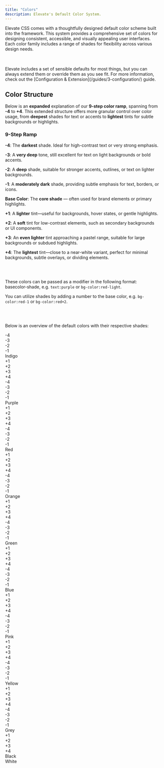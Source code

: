 ```yaml
---
title: "Colors"
description: Elevate's Default Color System.
---
```


Elevate CSS comes with a thoughtfully designed default color scheme built into the framework. This system provides a comprehensive set of colors for designing consistent, accessible, and visually appealing user interfaces. Each color family includes a range of shades for flexibility across various design needs.


<br/>
<br/>



<Aside title="You've Gotta Start Somewhere, Right?">
Elevate includes a set of sensible defaults for most things, but you can always extend them or override them as you see fit. For more information, check out the [Configuration & Extension](/guides/3-configuration/) guide.
</Aside>


## Color Structure

Below is an **expanded** explanation of our **9-step color ramp**, spanning from **-4** to **+4**. This extended structure offers more granular control over color usage, from **deepest** shades for text or accents to **lightest** tints for subtle backgrounds or highlights.

### 9-Step Ramp

**-4**: The **darkest** shade. Ideal for high-contrast text or very strong emphasis. <br/>

**-3**: A **very deep** tone, still excellent for text on light backgrounds or bold accents. <br/>

**-2**: A **deep** shade, suitable for stronger accents, outlines, or text on lighter backgrounds. <br/>

**-1**: A **moderately dark** shade, providing subtle emphasis for text, borders, or icons. <br/>

**Base Color**: The **core shade** — often used for brand elements or primary highlights. <br/>

**+1**: A **lighter** tint—useful for backgrounds, hover states, or gentle highlights. <br/>

**+2**: A **soft** tint for low-contrast elements, such as secondary backgrounds or UI components. <br/>

**+3**: An **even lighter** tint approaching a pastel range, suitable for large backgrounds or subdued highlights. <br/>

**+4**: The **lightest** tint—close to a near-white variant, perfect for minimal backgrounds, subtle overlays, or dividing elements. <br/>

<br/>
<br/>


These colors can be passed as a modifier in the following format: basecolor-shade, e.g. `text:purple` or `bg-color:red-light`.

You can utilize shades by adding a number to the base color, e.g. `bg-color:red-1` or `bg-color:red+2`.

<br/>
<br/>


Below is an overview of the default colors with their respective shades:

<div class="row">
  <div class="row:x-center:y-center h:d12 w:full bg-color:indigo-4 mg-t:d4 text:white">-4</div>
  <div class="row:x-center:y-center h:d12 w:full bg-color:indigo-3 text:white">-3</div>
  <div class="row:x-center:y-center h:d12 w:full bg-color:indigo-2 text:white">-2</div>
  <div class="row:x-center:y-center h:d12 w:full bg-color:indigo-1 text:white">-1</div>
  <div class="row:x-center:y-center h:d12 w:full bg-color:indigo text:white">Indigo</div>
  <div class="row:x-center:y-center h:d12 w:full bg-color:indigo+1 text:black">+1</div>
  <div class="row:x-center:y-center h:d12 w:full bg-color:indigo+2 text:black">+2</div>
  <div class="row:x-center:y-center h:d12 w:full bg-color:indigo+3 text:black">+3</div>
  <div class="row:x-center:y-center h:d12 w:full bg-color:indigo+4 text:black">+4</div>
</div>

<div class="row">
  <div class="row:x-center:y-center h:d12 w:full bg-color:purple-4 mg-t:d4 text:white">-4</div>
  <div class="row:x-center:y-center h:d12 w:full bg-color:purple-3 text:white">-3</div>
  <div class="row:x-center:y-center h:d12 w:full bg-color:purple-2 text:white">-2</div>
  <div class="row:x-center:y-center h:d12 w:full bg-color:purple-1 text:white">-1</div>
  <div class="row:x-center:y-center h:d12 w:full bg-color:purple text:white">Purple</div>
  <div class="row:x-center:y-center h:d12 w:full bg-color:purple+1 text:black">+1</div>
  <div class="row:x-center:y-center h:d12 w:full bg-color:purple+2 text:black">+2</div>
  <div class="row:x-center:y-center h:d12 w:full bg-color:purple+3 text:black">+3</div>
  <div class="row:x-center:y-center h:d12 w:full bg-color:purple+4 text:black">+4</div>
</div>

<div class="row">
  <div class="row:x-center:y-center h:d12 w:full bg-color:red-4 mg-t:d4 text:white">-4</div>
  <div class="row:x-center:y-center h:d12 w:full bg-color:red-3 text:white">-3</div>
  <div class="row:x-center:y-center h:d12 w:full bg-color:red-2 text:white">-2</div>
  <div class="row:x-center:y-center h:d12 w:full bg-color:red-1 text:white">-1</div>
  <div class="row:x-center:y-center h:d12 w:full bg-color:red text:white">Red</div>
  <div class="row:x-center:y-center h:d12 w:full bg-color:red+1 text:black">+1</div>
  <div class="row:x-center:y-center h:d12 w:full bg-color:red+2 text:black">+2</div>
  <div class="row:x-center:y-center h:d12 w:full bg-color:red+3 text:black">+3</div>
  <div class="row:x-center:y-center h:d12 w:full bg-color:red+4 text:black">+4</div>
</div>

<div class="row">
  <div class="row:x-center:y-center h:d12 w:full bg-color:orange-4 mg-t:d4 text:white">-4</div>
  <div class="row:x-center:y-center h:d12 w:full bg-color:orange-3 text:white">-3</div>
  <div class="row:x-center:y-center h:d12 w:full bg-color:orange-2 text:white">-2</div>
  <div class="row:x-center:y-center h:d12 w:full bg-color:orange-1 text:white">-1</div>
  <div class="row:x-center:y-center h:d12 w:full bg-color:orange text:white">Orange</div>
  <div class="row:x-center:y-center h:d12 w:full bg-color:orange+1 text:black">+1</div>
  <div class="row:x-center:y-center h:d12 w:full bg-color:orange+2 text:black">+2</div>
  <div class="row:x-center:y-center h:d12 w:full bg-color:orange+3 text:black">+3</div>
  <div class="row:x-center:y-center h:d12 w:full bg-color:orange+4 text:black">+4</div>
</div>

<div class="row">
  <div class="row:x-center:y-center h:d12 w:full bg-color:green-4 mg-t:d4 text:white">-4</div>
  <div class="row:x-center:y-center h:d12 w:full bg-color:green-3 text:white">-3</div>
  <div class="row:x-center:y-center h:d12 w:full bg-color:green-2 text:white">-2</div>
  <div class="row:x-center:y-center h:d12 w:full bg-color:green-1 text:white">-1</div>
  <div class="row:x-center:y-center h:d12 w:full bg-color:green text:white">Green</div>
  <div class="row:x-center:y-center h:d12 w:full bg-color:green+1 text:black">+1</div>
  <div class="row:x-center:y-center h:d12 w:full bg-color:green+2 text:black">+2</div>
  <div class="row:x-center:y-center h:d12 w:full bg-color:green+3 text:black">+3</div>
  <div class="row:x-center:y-center h:d12 w:full bg-color:green+4 text:black">+4</div>
</div>

<div class="row">
  <div class="row:x-center:y-center h:d12 w:full bg-color:blue-4 mg-t:d4 text:white">-4</div>
  <div class="row:x-center:y-center h:d12 w:full bg-color:blue-3 text:white">-3</div>
  <div class="row:x-center:y-center h:d12 w:full bg-color:blue-2 text:white">-2</div>
  <div class="row:x-center:y-center h:d12 w:full bg-color:blue-1 text:white">-1</div>
  <div class="row:x-center:y-center h:d12 w:full bg-color:blue text:white">Blue</div>
  <div class="row:x-center:y-center h:d12 w:full bg-color:blue+1 text:black">+1</div>
  <div class="row:x-center:y-center h:d12 w:full bg-color:blue+2 text:black">+2</div>
  <div class="row:x-center:y-center h:d12 w:full bg-color:blue+3 text:black">+3</div>
  <div class="row:x-center:y-center h:d12 w:full bg-color:blue+4 text:black">+4</div>
</div>

<div class="row">
  <div class="row:x-center:y-center h:d12 w:full bg-color:pink-4 mg-t:d4 text:white">-4</div>
  <div class="row:x-center:y-center h:d12 w:full bg-color:pink-3 text:white">-3</div>
  <div class="row:x-center:y-center h:d12 w:full bg-color:pink-2 text:white">-2</div>
  <div class="row:x-center:y-center h:d12 w:full bg-color:pink-1 text:white">-1</div>
  <div class="row:x-center:y-center h:d12 w:full bg-color:pink text:white">Pink</div>
  <div class="row:x-center:y-center h:d12 w:full bg-color:pink+1 text:black">+1</div>
  <div class="row:x-center:y-center h:d12 w:full bg-color:pink+2 text:black">+2</div>
  <div class="row:x-center:y-center h:d12 w:full bg-color:pink+3 text:black">+3</div>
  <div class="row:x-center:y-center h:d12 w:full bg-color:pink+4 text:black">+4</div>
</div>

<div class="row">
  <div class="row:x-center:y-center h:d12 w:full bg-color:yellow-4 mg-t:d4 text:white">-4</div>
  <div class="row:x-center:y-center h:d12 w:full bg-color:yellow-3 text:white">-3</div>
  <div class="row:x-center:y-center h:d12 w:full bg-color:yellow-2 text:white">-2</div>
  <div class="row:x-center:y-center h:d12 w:full bg-color:yellow-1 text:white">-1</div>
  <div class="row:x-center:y-center h:d12 w:full bg-color:yellow text:white">Yellow</div>
  <div class="row:x-center:y-center h:d12 w:full bg-color:yellow+1 text:black">+1</div>
  <div class="row:x-center:y-center h:d12 w:full bg-color:yellow+2 text:black">+2</div>
  <div class="row:x-center:y-center h:d12 w:full bg-color:yellow+3 text:black">+3</div>
  <div class="row:x-center:y-center h:d12 w:full bg-color:yellow+4 text:black">+4</div>
</div>


<div class="row">
  <div class="row:x-center:y-center h:d12 w:full bg-color:grey-4 mg-t:d4 text:white">-4</div>
  <div class="row:x-center:y-center h:d12 w:full bg-color:grey-3 text:white">-3</div>
  <div class="row:x-center:y-center h:d12 w:full bg-color:grey-2 text:white">-2</div>
  <div class="row:x-center:y-center h:d12 w:full bg-color:grey-1 text:white">-1</div>
  <div class="row:x-center:y-center h:d12 w:full bg-color:grey text:white">Grey</div>
  <div class="row:x-center:y-center h:d12 w:full bg-color:grey+1 text:black">+1</div>
  <div class="row:x-center:y-center h:d12 w:full bg-color:grey+2 text:black">+2</div>
  <div class="row:x-center:y-center h:d12 w:full bg-color:grey+3 text:black">+3</div>
  <div class="row:x-center:y-center h:d12 w:full bg-color:grey+4 text:black">+4</div>
</div>

<div class="row">
  <div class="row:x-center:y-center h:d12 w:full bg-color:black mg-t:d4 text:white">Black</div>
</div>

<div class="row">

  <div class="row:x-center:y-center h:d12 w:full bg-color:white mg-t:d4 text:black">White</div>

</div>





